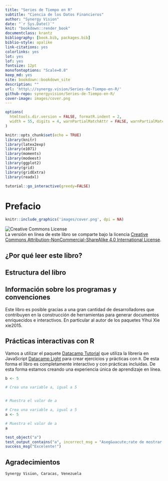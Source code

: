 ```yaml
--- 
title: "Series de Tiempo en R"
subtitle: "Ciencia de los Datos Financieros"
author: "Synergy Vision"
date: "`r Sys.Date()`"
knit: "bookdown::render_book"
documentclass: krantz
bibliography: [book.bib, packages.bib]
biblio-style: apalike
link-citations: yes
colorlinks: yes
lot: yes
lof: yes
fontsize: 12pt
monofontoptions: "Scale=0.8"
keep_md: yes
site: bookdown::bookdown_site
description: ""
url: 'http\://synergy.vision/Series-de-Tiempo-en-R/'
github-repo: synergyvision/Series-de-Tiempo-en-R/
cover-image: images/cover.png
---
```


```r
options(
  htmltools.dir.version = FALSE, formatR.indent = 2,
  width = 55, digits = 4, warnPartialMatchAttr = FALSE, warnPartialMatchDollar = FALSE
)

knitr::opts_chunk$set(echo = TRUE)
library(knitr)
library(latex2exp)
library(e1071)
library(moments)
library(modeest)
library(ggplot2)
library(grid)
library(gridExtra)
library(readxl)
```

```r
tutorial::go_interactive(greedy=FALSE)
```

# Prefacio {-}

```r
knitr::include_graphics('images/cover.png', dpi = NA)
```


![Creative Commons License](images/by-nc-sa.png)  
La versión en línea de este libro se comparte bajo la licencia [Creative Commons Attribution-NonCommercial-ShareAlike 4.0 International License](http://creativecommons.org/licenses/by-nc-sa/4.0/).

## ¿Por qué  leer este libro? {-}



## Estructura del libro {-}



## Información sobre los programas y convenciones {-}

Este libro es posible gracias a una gran cantidad de desarrolladores que contribuyen en la construcción de herramientas para generar documentos enriquecidos e interactivos. En particular al autor de los paquetes Yihui Xie xie2015.

## Prácticas interactivas con R {-}

Vamos a utilizar el paquete [Datacamp Tutorial](https://github.com/datacamp/tutorial) que utiliza la librería en JavaScript [Datacamp Light](https://github.com/datacamp/datacamp-light) para crear ejercicios y prácticas con `R`. De esta forma el libro es completamente interactivo y con prácticas incluidas. De esta forma estamos creando una experiencia única de aprendizaje en línea.

```r
b <- 5
```

```r
# Crea una variable a, igual a 5


# Muestra el valor de a


```

```r
# Crea una variable a, igual a 5
a <- 5

# Muestra el valor de a
a
```

```r
test_object("a")
test_output_contains("a", incorrect_msg = "Aseg&uacute;rate de mostrar el valor de `a`.")
success_msg("Excelente!")
```

## Agradecimientos {-}




```block2
Synergy Vision, Caracas, Venezuela
```







